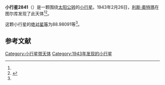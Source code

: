 {{Infobox planet
| bgcolour = #FFFFC0
| name = 2841 Puijo
| symbol = 
| image = 
| caption = 
| discovery = yes
| discovery_ref = 
| discoverer = [[利斯·奧特瑪|利斯·奧特瑪]]
| discovery_site = [[图尔库|图尔库]] 
| discovered = 1943年2月26日
| designations = yes
| mp_name = 
| named_after = 
| alt_names = 1943 DM/ 1957 JT / 1975 UM / 1982 VM1
| mp_category = [[主带小行星|主带小行星]]
| orbit_ref = <ref name="a">[http://ssd.jpl.nasa.gov/sbdb.cgi?sstr=2841 2841 Puijo] {{Wayback|url=http://ssd.jpl.nasa.gov/sbdb.cgi?sstr=2841 |date=20201021205012 }}，小行星數據庫瀏覽器（JPL Small-Body Database Browser）－[[美国国家航空航天局|美国国家航空航天局]]喷气推进实验室</ref>
| epoch = 2456400.5 (2013年4月18日更新)
| aphelion = {{convert|2.4439855|AU|km|3|abbr=on|lk=out}}
| perihelion = {{convert|2.0617109|AU|km|3|abbr=on}}
| semimajor = {{convert|2.2528482|AU|km|3|abbr=on}}
| eccentricity = 0.0848425
| period = 1235.083536 [[日|日]]<br />3.38[[儒略年|儒略年]]
| avg_speed = 
| inclination = 4.91461
| asc_node = 91.60904
| mean_anomaly = 
| arg_peri = 88.98091
| satellites = 
| physical_characteristics = yes
| dimensions = 
| mass = 
| density = 
| surface_grav = 
| escape_velocity = 
| sidereal_day = 
| axial_tilt = 
| pole_ecliptic_lat = 
| pole_ecliptic_lon = 
| albedo = 
| temperatures= 
| temp_name1 = 
| mean_temp_1 = 
| max_temp_1 = 
| temp_name2 = 
| max_temp_2 = 
| spectral_type = 
| abs_magnitude = 88.98091
}}

'''小行星2841'''（{{lang-en|2841 Puijo}}）是一颗围绕[[太阳|太阳]][[公转|公转]]的[[小行星|小行星]]。1943年2月26日，[[利斯·奧特瑪|利斯·奧特瑪]]在图尔库发现了此天体<ref name="a" /><ref>{{cite news|title=小行星列表|url=http://cfa-www.harvard.edu/iau/lists/NumberedMPs.txt|accessdate=2013-07-08|newspaper=哈佛大学|archive-date=2008-05-17|archive-url=https://web.archive.org/web/20080517010638/http://cfa-www.harvard.edu/iau/lists/NumberedMPs.txt|dead-url=no}}</ref>。

这颗小行星的[[绝对星等|绝对星等]]为88.98091等<ref name="a" />。

==参考文献==
{{reflist}}
{{Minor Planet Number|[[小行星2840|小行星2840]]|[[小行星2842|小行星2842]]}}

{{小天体}}

[[Category:小行星带天体|Category:小行星带天体]]
[[Category:1943年发现的小行星|Category:1943年发现的小行星]]

{{asteroid-stub}}